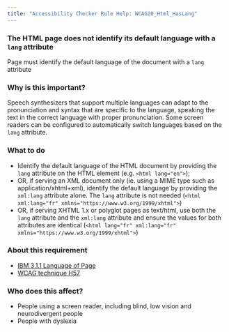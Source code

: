 ```yaml
---
title: "Accessibility Checker Rule Help: WCAG20_Html_HasLang"
---
```


<div className="toolHelp">
<Row>
<Column colLg={16} colMd={8} colSm={4} className="toolHead">

### The HTML page does not identify its default language with a `lang` attribute

<div id="locLevel"></div>

Page must identify the default language of the document with a `lang` attribute

</Column>
</Row>
<Row>
<Column colLg={11} colMd={5} colSm={4} className="toolMain">

### Why is this important?

Speech synthesizers that support multiple languages can adapt to the pronunciation and syntax that are specific to the language, speaking the text in the correct language with proper pronunciation. Some screen readers can be configured to automatically switch languages based on the `lang` attribute.

<div id="locSnippet"></div>

### What to do

* Identify the default language of the HTML document by providing the `lang` attribute on the HTML element (e.g. `<html lang="en">`);
* OR, if serving an XML document only (ie. using a MIME type such as application/xhtml+xml), identify the default language by providing the `xml:lang` attribute alone. The `lang` attribute is not needed (`<html xml:lang="fr" xmlns="https://www.w3.org/1999/xhtml">`)
* OR, if serving XHTML 1.x or polyglot pages as text/html, use both the `lang` attribute and the `xml:lang` attribute and ensure the values for both attributes are identical (`<html lang="fr" xml:lang="fr" xmlns="https://www.w3.org/1999/xhtml">`)

</Column>
<Column colLg={5} colMd={3} colSm={4} className="toolLeft">

### About this requirement

* [IBM 3.1.1 Language of Page](https://www.ibm.com/able/requirements/requirements/#3_1_1)
* [WCAG technique H57](https://www.w3.org/WAI/WCAG21/Techniques/html/H57)

### Who does this affect?

* People using a screen reader, including blind, low vision and neurodivergent people
* People with dyslexia

</Column>
</Row>
</div>


